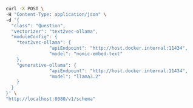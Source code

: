 
<Tabs groupId="languages">
<TabItem value="py" label="Python">

  <VectorsAutoSchemaError />

  <FilteredTextBlock
    text={PyCode}
    startMarker="# CreateCollection"
    endMarker="# END CreateCollection"
    language="py"
    title="quickstart_create_collection.py"
  />

</TabItem>

<TabItem value="js" label="JS/TS">

<FilteredTextBlock
  text={TSCode}
  startMarker="// CreateCollection"
  endMarker="// END CreateCollection"
  language="ts"
  title="quickstart_create_collection.ts"
/>

</TabItem>

<TabItem value="go" label="Go">
<FilteredTextBlock
  text={GoCode}
  startMarker="// START CreateCollection"
  endMarker="// END CreateCollection"
  language="goraw"
  title="quickstart/2_1_create_collection/main.go"
/>
</TabItem>

<TabItem value="java6" label="Java v6 (Beta)">
<FilteredTextBlock
  text={JavaV6Code}
  startMarker="// START CreateCollection"
  endMarker="// END CreateCollection"
  language="java"
/>
</TabItem>

<TabItem value="java" label="Java">
<FilteredTextBlock
  text={JavaCode}
  startMarker="// START CreateCollection"
  endMarker="// END CreateCollection"
  language="javaraw"
  title="quickstart/CreateCollection.java"
/>

</TabItem>

<TabItem value="curl" label="Curl">

```bash
curl -X POST \
-H "Content-Type: application/json" \
-d '{
  "class": "Question",
  "vectorizer": "text2vec-ollama",
  "moduleConfig": {
    "text2vec-ollama": {
				"apiEndpoint": "http://host.docker.internal:11434",
				"model": "nomic-embed-text"
    },
    "generative-ollama": {
				"apiEndpoint": "http://host.docker.internal:11434",
				"model": "llama3.2"
    }
  }
}' \
"http://localhost:8080/v1/schema"
```

</TabItem>
</Tabs>
